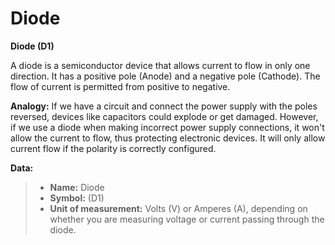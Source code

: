 # Diode

**Diode (D1)**

A diode is a semiconductor device that allows current to flow in only one direction. 
It has a positive pole (Anode) and a negative pole (Cathode). The flow of current is 
permitted from positive to negative.

**Analogy:**
If we have a circuit and connect the power supply with the poles reversed, devices 
like capacitors could explode or get damaged. However, if we use a diode when making 
incorrect power supply connections, it won't allow the current to flow, thus protecting 
electronic devices. It will only allow current flow if the polarity is correctly 
configured.

**Data:**

> - **Name:** Diode
> - **Symbol:** (D1)
> - **Unit of measurement:** Volts (V) or Amperes (A), depending on whether you are measuring 
voltage or current passing through the diode.
